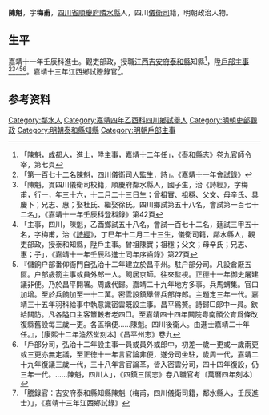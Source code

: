 {{明清人物信息框
| 姓名 = 陳魁
| 圖片名稱= 
| 圖片大小 =
| 圖片說明 = 
| 最高職務 = [[江西|江西]][[泰和縣|泰和縣]]知縣，陞戶部主事
| 國家 = 大明 
| 爵位 =
| 籍貫 = [[四川|四川]][[順慶府|順慶府]][[隣水縣|隣水縣]]人，四川[[儀衛司|儀衛司]]籍
| 字號 = 字梅甫
| 諡號 =
| 出生日期 = 弘治十年丁巳十二月二十三日〔1498年1月15日〕
| 出生地點 =
| 逝世日期 = 
| 逝世地點 =
| 墓葬 =
| 配偶 = 娶杜氏，繼娶徐氏
| 親屬 = 曾祖[[陳實|陳實]]，祖[[陳穩|陳穩]]，父[[陳文|陳文]]，母辛氏，兄陳志、陳惠
| 出身 =
* 嘉靖四年乙酉科鄉試五十八名
* 嘉靖十一年壬辰科進士
| 經歷 =
| 著作 =  
* 
*
}}
'''陳魁'''{{BD|1498年|1月15日|？年||}}，字'''梅甫'''，[[四川省|四川省]][[順慶府|順慶府]][[隣水縣|隣水縣]]人，四川[[儀衛司|儀衛司]]籍，明朝政治人物。

== 生平 ==
嘉靖十一年壬辰科進士。觀吏部政，授職[[江西|江西]][[吉安府|吉安府]][[泰和縣|泰和縣]]知縣<ref>「陳魁，成都人，進士，陞主事，嘉靖十二年任」，《泰和縣志》卷九官師令宰，第七頁</ref>，陞[[戶部|戶部]][[主事|主事]]<ref>「第一百七十二名陳魁，四川儀衛司人監生，詩」。《嘉靖十一年會試錄》</ref><ref>「陳魁，貫四川儀衛司校籍，順慶府鄰水縣人，國子生，治《詩經》，字梅甫，行一，年三十六，十二月二十三日生；曾祖實、祖穩、父文、母辛氏、具慶下；兄志、惠；娶杜氏、繼娶徐氏。四川鄉試第五十八名，會試第一百七十二名」，《嘉靖十一年壬辰科登科錄》第42頁</ref><ref>「主事，四川，陳魁，乙酉鄉試五十八名，會試一百七十二名，廷試三甲五十名，字梅甫，治《[[詩經|詩經]]》，丁巳年十二月二十三生，儀衛司籍，鄰水縣人，觀吏部政，授泰和知縣，陞戶主事。曾祖陳實；祖穩；父文；母辛氏；兄志、惠；子」，《嘉靖十一年壬辰科進士同年序齒錄》第27頁</ref><ref>『儲餉户部番仰衙門自弘治十二年建立於昌平州。駐户部分司。凡設倉厫五區。户部歳箚主事或員外郎一人。飼居京師。往來監視。正德十一年御史屠建議非便。乃於昌平開署。周歲代歸。嘉靖二十九年地方多事。兵馬蝟集。官口加增。至於兵餉加至一十二萬。密雲設鎮舉督兵部侍郎。主題定三年一代。嘉靖三十五年羽科給事中執意識密雲既設主事。昌平爲贅。詩歸□郎中一員。欽給闗防。凡各隘口主客簟軗者老四□。至嘉靖四十四年闗院粤南顔公育爲條改復縣舊設每三歲一更。各區稱便……陳魁。四川後衛人。由進士嘉靖二十年任。』，[康熙十二年澹然堂刻本]《昌平州志》卷九</ref><ref>「戶部分司，弘治十二年設主事一員或員外或郎中，初差一歲一更或一歲兩更或三更亦無定議，至正徳十一年言官論非便，遂分司坐駐，歲周一代，嘉靖二十九年復議三歲一代，三十八年言官論革，皆入密雲分司，四十四年復設，仍三年一代。……陳魁，四川人」，《四鎮三關志》卷八職官考〔萬曆四年刻本〕</ref>。嘉靖十三年江西鄉試謄錄官<ref>「謄錄官：吉安府泰和縣知縣陳魁（梅甫，四川儀衛司籍，鄰水縣人，壬辰進士）」，《嘉靖十三年江西鄉試錄》</ref>。

== 参考资料 ==
{{reflist}}

{{嘉靖十一年壬辰科殿试金榜}}

{{Authority control}}

{{DEFAULTSORT:}}
[[Category:鄰水人|Category:鄰水人]]
[[Category:嘉靖四年乙酉科四川鄉試舉人|Category:嘉靖四年乙酉科四川鄉試舉人]]
[[Category:明朝吏部觀政|Category:明朝吏部觀政]]
[[Category:明朝泰和縣知縣|Category:明朝泰和縣知縣]]
[[Category:明朝戶部主事|Category:明朝戶部主事]]


{{明朝人物小作品}}